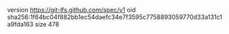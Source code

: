 version https://git-lfs.github.com/spec/v1
oid sha256:1f64bc04f882bb1ec54daefc34e7f3595c7758893059770d33a131c1a9fda163
size 478
